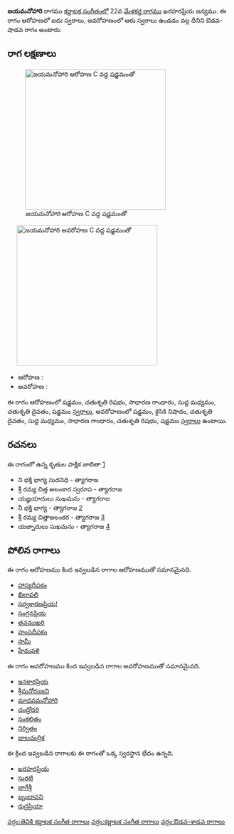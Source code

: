 {{Infobox ragam
	| name          	= జయమనోహారి
	| synonym	    	= 
	| mela          	= 
	| chakra        	= 
	| janaka        	= 
	| type          	= ఔడవ-శాడవ
	| arohanam      	= {{svaraC|S|R2|G2|M1|D2|S'}} 
	| avarohanam    	= {{svaraC|S'|N2|D2|M1|G2|R2|S}}
	| jeeva         	=
	| chhaya        	=
	| nyasa         	=
	| vishesha      	= 
	| equivalent  		= 
}}
{{కర్ణాటక సంగీత రాగాలు}}
'''జయమనోహారి''' రాగము [[కర్ణాటక సంగీతం]]లో 22వ [[మేళకర్త రాగము]] ఖరహరప్రియ జన్యము.  ఈ రాగం ఆరోహణలో ఐదు స్వరాలు, అవరోహణంలో ఆరు స్వరాలు ఉండడం వల్ల దీనిని ఔడవ-షాడవ రాగం అంటారు.


==రాగ లక్షణాలు==
[[Image:jayamanohari_ar_kb2wiki.png|thumb|right|316px|''జయమనోహారి'' ఆరోహణ C వద్ద షడ్జమంతో]]
	[[Image:jayamanohari_av_kb2wiki.png|thumb|right|316px|''జయమనోహారి'' అవరోహణ C వద్ద షడ్జమంతో]]

* ఆరోహణ : {{svaraC|S|R2|G2|M1|D2|S'}} 
* అవరోహణ : {{svaraC|S'|N2|D2|M1|G2|R2|S}}

ఈ రాగం ఆరోహణంలో షడ్జమం, చతుశృతి రిషభం, సాధారణ  గాంధారం, సుద్ద మధ్యమం, చతుశృతి దైవతం, షడ్జమం [[స్వరాలు]], అవరోహణంలో షడ్జమం, కైసికి నిషాదం, చతుశృతి దైవతం, సుద్ద మధ్యమం, సాధారణ  గాంధారం, చతుశృతి రిషభం, షడ్జమం [[స్వరాలు]] ఉంటాయి.

==రచనలు==
ఈ రాగంలో ఉన్న కృతుల పాక్షిక జాబితా [https://github.com/ssrihari/ragavardhini/blob/master/ragas/kritis.psv]
* ని  భక్తి భాగ్య సుదనిధి - త్యాగరాజ
* శ్రీ రమ్య చిత్త అలంకార స్వరూప - త్యాగరాజ
* యజ్ఞయాదులు సుఖమను - త్యాగరాజ
* నీ భక్తి భాగ్య - త్యాగరాజ [http://www.karnatik.com/c2646.shtml]
* శ్రీ రమ్య చిత్తాఅలంకర - త్యాగరాజ [http://www.karnatik.com/c2858.shtml]
* యజ్నాదులు సుఖమను - త్యాగరాజ [http://www.karnatik.com/c2943.shtml]




==పోలిన రాగాలు==
ఈ రాగం ఆరోహణము కింద ఇవ్వబడిన రాగాల ఆరోహణముతో సమానమైనది.
* [[హాస్యదీపకం]]
* [[ఖిలావలి]]
* [[సర్వకారణప్రియ!]]
* [[సంగ్రనప్రియ]]
* [[తవముఖరి]]
* [[హంసదీపకం]]
* [[సామీ]]
* [[హేమవళి]]

ఈ రాగం అవరోహణము కింద ఇవ్వబడిన రాగాల అవరోహణముతో సమానమైనది.
* [[ఇనకారప్రియ]]
* [[శ్రీమనోరంజని]]
* [[మాధవమనోహారి]]
* [[చంద్రోదరి]]
* [[సంకలితం]]
* [[నిర్వితం]]
* [[బాలచంద్రిక]]

ఈ క్రింద ఇవ్వబడిన రాగాలకు ఈ రాగంతో ఒక్క స్వరస్థాన భేదం ఉన్నది.
* [[ఖరహరప్రియ]]
* [[సురటి]]
* [[బాగేశ్రీ]]
* [[బృందావని]]
* [[రుద్రప్రియా]]



[[వర్గం:తెవికి కర్ణాటక సంగీత రాగాలు]]
[[వర్గం:కర్ణాటక సంగీత రాగాలు]]
[[వర్గం:ఔడవ-శాడవ రాగాలు]]